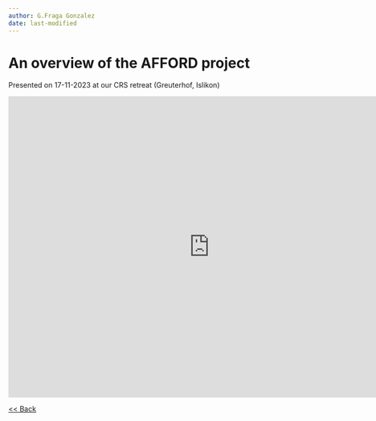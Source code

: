 ```yaml
---
author: G.Fraga Gonzalez
date: last-modified
---
```




# An overview of the AFFORD project {.unnumbered}

Presented on 17-11-2023 at our CRS retreat (Greuterhof, Islikon)


<iframe src="https://docs.google.com/presentation/d/e/2PACX-1vTn6WHH_58YTQKZ0ChOoKLtZGwEHuE6fY72QvS-pIoCv0vHdIUzPmMvU0MYvWYDyw/embed?start=false&loop=false&delayms=3000" frameborder="0" width="800" height="600"  allowfullscreen="true" mozallowfullscreen="true" webkitallowfullscreen="true"></iframe> 


[<< Back](index.qmd) 
  
